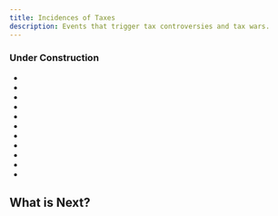 ```yaml
---
title: Incidences of Taxes
description: Events that trigger tax controversies and tax wars.
---
```


### Under Construction

- []()
- []()
- []()
- []()
- []()
- []()
- []()
- []()
- []()
- []()
- []()


## What is Next?


<Cards>
  <Card title="Learn more about Tax History" href="http://localhost:3000/docs/history" />
  <Card title="Learn more about Tax Facts" href="http://localhost:3000/docs/index" />
  <Card title="Tax Sources" href="http://localhost:3000/docs/tax-links" />

</Cards>